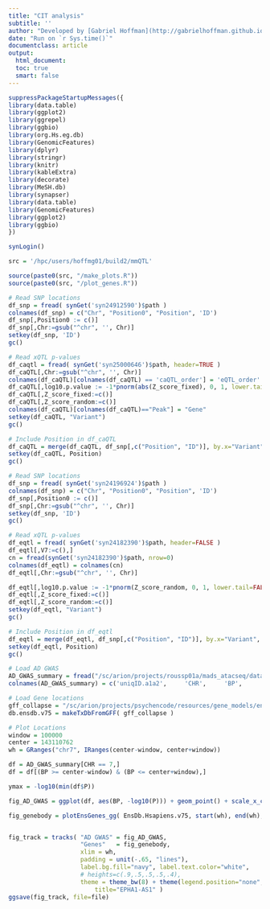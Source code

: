 ```yaml
---
title: "CIT analysis"
subtitle: ''
author: "Developed by [Gabriel Hoffman](http://gabrielhoffman.github.io/)"
date: "Run on `r Sys.time()`"
documentclass: article
output: 
  html_document:
  toc: true
  smart: false
---
```



<!---

cd /hpc/users/hoffmg01/work/mmQTL
# rm -rf cit_analysis_cache/
ml git proj gdal geos pandoc
git pull
R

system("git pull")


rmarkdown::render("EPHA1_AS1.Rmd")


/hpc/users/hoffmg01/work/microglia_analysis
--->

```r
suppressPackageStartupMessages({
library(data.table)
library(ggplot2)
library(ggrepel)
library(ggbio)
library(org.Hs.eg.db)
library(GenomicFeatures)
library(dplyr)
library(stringr) 
library(knitr)
library(kableExtra)
library(decorate)
library(MeSH.db)
library(synapser)
library(data.table)
library(GenomicFeatures)
library(ggplot2)
library(ggbio)
})

synLogin()

src = '/hpc/users/hoffmg01/build2/mmQTL'

source(paste0(src, "/make_plots.R"))
source(paste0(src, "/plot_genes.R"))
```


```r
# Read SNP locations
df_snp = fread( synGet('syn24912590')$path )
colnames(df_snp) = c("Chr", "Position0", "Position", 'ID')
df_snp[,Position0 := c()]
df_snp[,Chr:=gsub("^chr", '', Chr)]
setkey(df_snp, 'ID')
gc()

# Read xQTL p-values
df_caqtl = fread( synGet('syn25000646')$path, header=TRUE )
df_caQTL[,Chr:=gsub("^chr", '', Chr)]
colnames(df_caQTL)[colnames(df_caQTL) == 'caQTL_order'] = 'eQTL_order'
df_caQTL[,log10.p.value := -1*pnorm(abs(Z_score_fixed), 0, 1, lower.tail=FALSE, log.p=TRUE) / log(10) - log10(2)]
df_caQTL[,Z_score_fixed:=c()]
df_caQTL[,Z_score_random:=c()]
colnames(df_caQTL)[colnames(df_caQTL)=="Peak"] = "Gene"
setkey(df_caQTL, "Variant")
gc()

# Include Position in df_caQTL
df_caQTL = merge(df_caQTL, df_snp[,c("Position", "ID")], by.x="Variant", by.y="ID")
setkey(df_caQTL, Position)
gc()
```


```r
# Read SNP locations
df_snp = fread( synGet('syn24196924')$path )
colnames(df_snp) = c("Chr", "Position0", "Position", 'ID')
df_snp[,Position0 := c()]
df_snp[,Chr:=gsub("^chr", '', Chr)]
setkey(df_snp, 'ID')
gc()

# Read xQTL p-values
df_eqtl = fread( synGet('syn24182390')$path, header=FALSE )
df_eqtl[,V7:=c(),]
cn = fread(synGet('syn24182390')$path, nrow=0)
colnames(df_eqtl) = colnames(cn)
df_eqtl[,Chr:=gsub("^chr", '', Chr)]

df_eqtl[,log10.p.value := -1*pnorm(Z_score_random, 0, 1, lower.tail=FALSE, log.p=TRUE) / log(10) - log10(2)]
df_eqtl[,Z_score_fixed:=c()]
df_eqtl[,Z_score_random:=c()]
setkey(df_eqtl, "Variant")
gc()

# Include Position in df_eqtl
df_eqtl = merge(df_eqtl, df_snp[,c("Position", "ID")], by.x="Variant", by.y="ID")
setkey(df_eqtl, Position)
gc()
```			

```r

# Load AD GWAS
AD_GWAS_summary = fread("/sc/arion/projects/roussp01a/mads_atacseq/data/gwas/alz2noapoe/AD_sumstats_Jansenetal_NO_APO_E.txt.gz", header=FALSE)
colnames(AD_GWAS_summary) = c('uniqID.a1a2',     'CHR',     'BP',       'A1',    'A2',     'SNP',     'Z' ,      'P',       'Nsum',    'Neff' ,   'dir',     'MAF',     'BETA',    'SE')

# Load Gene locations
gff_collapse = "/sc/arion/projects/psychencode/resources/gene_models/ensembl_collapse/EnsDb.Hsapiens.v75.merged.gff3"
db.ensdb.v75 = makeTxDbFromGFF( gff_collapse )

# Plot Locations
window = 100000
center = 143110762
wh = GRanges("chr7", IRanges(center-window, center+window))
```


```r

df = AD_GWAS_summary[CHR == 7,]
df = df[(BP >= center-window) & (BP <= center+window),]

ymax = -log10(min(df$P))

fig_AD_GWAS = ggplot(df, aes(BP, -log10(P))) + geom_point() + scale_x_continuous(limits=c(center-window, center+window), expand=c(0,0)) + scale_y_continuous(expand=c(0, 0), limits=c(0,ymax*1.03))

fig_genebody = plotEnsGenes_gg( EnsDb.Hsapiens.v75, start(wh), end(wh), seqnames(wh), splice_variants=FALSE, non_coding=TRUE)


fig_track = tracks( "AD GWAS" = fig_AD_GWAS, 
					"Genes"   = fig_genebody,
					xlim = wh,
					padding = unit(-.65, "lines"),
					label.bg.fill="navy", label.text.color="white",
					# heights=c(.9,.5,.5,.5,.4),
					theme = theme_bw(8) + theme(legend.position="none", panel.grid.minor = element_blank()),
						title="EPHA1-AS1" )
ggsave(fig_track, file=file)
```






